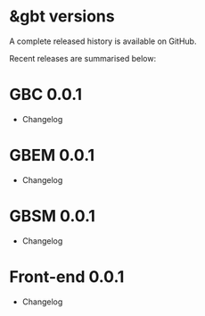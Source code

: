 # &gbt versions

A complete released history is available on GitHub.

Recent releases are summarised below:

# GBC 0.0.1

* Changelog

# GBEM 0.0.1

* Changelog

# GBSM 0.0.1

* Changelog

# Front-end 0.0.1

* Changelog

